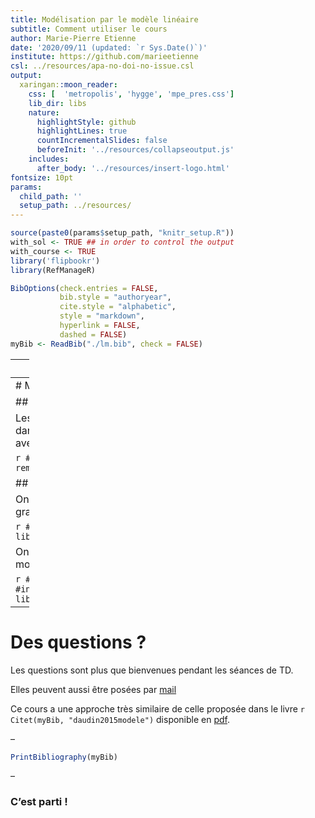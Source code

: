 ```yaml
---
title: Modélisation par le modèle linéaire
subtitle: Comment utiliser le cours
author: Marie-Pierre Etienne
date: '2020/09/11 (updated: `r Sys.Date()`)'
institute: https://github.com/marieetienne
csl: ../resources/apa-no-doi-no-issue.csl
output:
  xaringan::moon_reader:
    css: [  'metropolis', 'hygge', 'mpe_pres.css']
    lib_dir: libs
    nature:
      highlightStyle: github
      highlightLines: true
      countIncrementalSlides: false
      beforeInit: '../resources/collapseoutput.js'
    includes:
      after_body: '../resources/insert-logo.html'
fontsize: 10pt
params:
  child_path: ''
  setup_path: ../resources/
---
```




```r
source(paste0(params$setup_path, "knitr_setup.R"))
with_sol <- TRUE ## in order to control the output
with_course <- TRUE
library('flipbookr')
library(RefManageR)
```


```r
BibOptions(check.entries = FALSE,
           bib.style = "authoryear",
           cite.style = "alphabetic",
           style = "markdown",
           hyperlink = FALSE,
           dashed = FALSE)
myBib <- ReadBib("./lm.bib", check = FALSE)
```

---
# Introduction

Le cours compporte des sessions des cours enregistrées et des TDS en visioconférence.

Les codes utilisés dans les parties de cours enregistrées sont mis à disposition néanmoins le cours se concentre sur les concepts de modélisation et ne détaillera qu'à minima les commandes utilisées.

L'ensemble des slides est disponible sur [mon compte GitHub](https://github.com/MarieEtienne/courses/tree/master/linearmodel) sous forme de fichiers `.Rmd`.


---
# Mise en oeuvre

## Données 

Les données utilisées dans le cours sont disponibles dans le package `coursedata` à installer depuis GitHub avec la commande :


```r
#install.package('remotes')
remotes::install_github('MarieEtienne/coursesdata')
```

## Code R

On va utiliser les fonctions du `tidyverse` et les graphiques sont proposés avec `ggplot2`.

```r
#install.package('tidyverse')
library(tidyverse)
library(ggplot2)
```

On utilisera également des fonctions spécifiques du modèle linéaire

```r
#install.packages('car')
#install.packages('emmeans')
library(car)
library(emmeans)
```


---
# Des questions ?

Les questions sont plus que bienvenues pendant les séances de TD. 

Elles peuvent aussi être posées par [mail](mailto:marie-pierre.etienne@agrocampus-ouest.fr)


Ce cours a une approche très similaire de celle proposée dans le livre `r Citet(myBib, "daudin2015modele")` disponible en [pdf](https://marieetienne.github.io/MesPapiers/2012_ModeleLineaireEt_Extensions.pdf).

--


```r
PrintBibliography(myBib)
```


--

### C'est parti !

